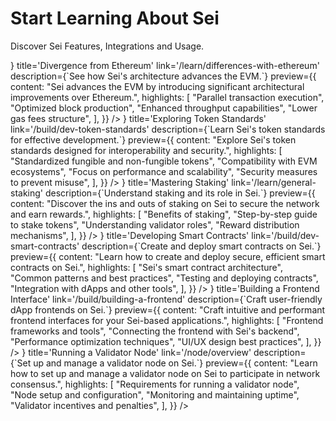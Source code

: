 
# Start Learning About Sei

Discover Sei Features, Integrations and Usage.

<div className='grid grid-cols-1 md:grid-cols-3 gap-4 my-8'>
  <LinkCard
    icon={<IconBolt />}
    title='Divergence from Ethereum'
    link='/learn/differences-with-ethereum'
    description={`See how Sei's architecture advances the EVM.`}
    preview={{
      content: "Sei advances the EVM by introducing significant architectural improvements over Ethereum.",
      highlights: [
        "Parallel transaction execution",
        "Optimized block production",
        "Enhanced throughput capabilities",
        "Lower gas fees structure",
      ],
    }}
  />
  <LinkCard
    icon={<IconCoins />}
    title='Exploring Token Standards'
    link='/build/dev-token-standards'
    description={`Learn Sei's token standards for effective development.`}
    preview={{
      content: "Explore Sei's token standards designed for interoperability and security.",
      highlights: [
        "Standardized fungible and non-fungible tokens",
        "Compatibility with EVM ecosystems",
        "Focus on performance and scalability",
        "Security measures to prevent misuse",
      ],
    }}
  />
  <LinkCard
    icon={<IconLock />}
    title='Mastering Staking'
    link='/learn/general-staking'
    description={`Understand staking and its role in Sei.`}
    preview={{
      content: "Discover the ins and outs of staking on Sei to secure the network and earn rewards.",
      highlights: [
        "Benefits of staking",
        "Step-by-step guide to stake tokens",
        "Understanding validator roles",
        "Reward distribution mechanisms",
      ],
    }}
  />
  <LinkCard
    icon={<IconClipboardText />}
    title='Developing Smart Contracts'
    link='/build/dev-smart-contracts'
    description={`Create and deploy smart contracts on Sei.`}
    preview={{
      content: "Learn how to create and deploy secure, efficient smart contracts on Sei.",
      highlights: [
        "Sei's smart contract architecture",
        "Common patterns and best practices",
        "Testing and deploying contracts",
        "Integration with dApps and other tools",
      ],
    }}
  />
  <LinkCard
    icon={<IconLayoutDashboard />}
    title='Building a Frontend Interface'
    link='/build/building-a-frontend'
    description={`Craft user-friendly dApp frontends on Sei.`}
    preview={{
      content: "Craft intuitive and performant frontend interfaces for your Sei-based applications.",
      highlights: [
        "Frontend frameworks and tools",
        "Connecting the frontend with Sei's backend",
        "Performance optimization techniques",
        "UI/UX design best practices",
      ],
    }}
  />
  <LinkCard
    icon={<IconServer />}
    title='Running a Validator Node'
    link='/node/overview'
    description={`Set up and manage a validator node on Sei.`}
    preview={{
      content: "Learn how to set up and manage a validator node on Sei to participate in network consensus.",
      highlights: [
        "Requirements for running a validator node",
        "Node setup and configuration",
        "Monitoring and maintaining uptime",
        "Validator incentives and penalties",
      ],
    }}
  />
</div>
